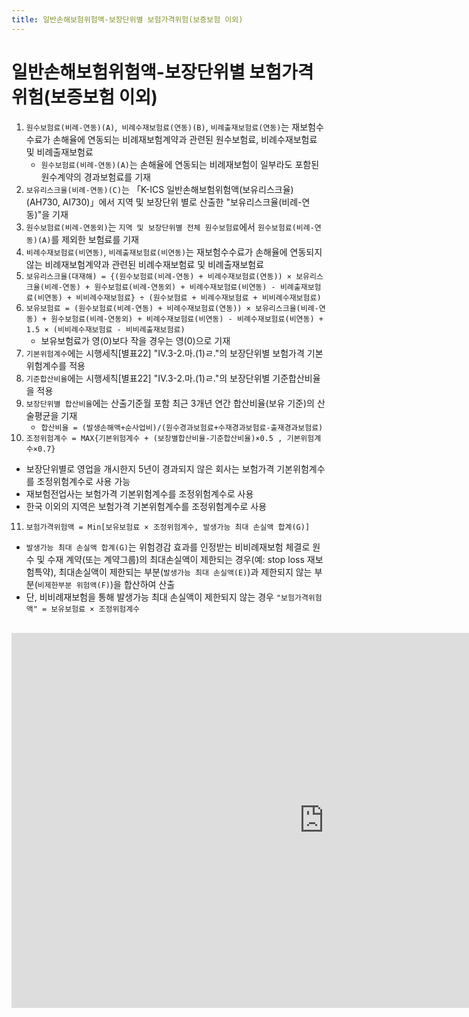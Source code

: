 ```yaml
---
title: 일반손해보험위험액-보장단위별 보험가격위험(보증보험 이외)
---
```

# 일반손해보험위험액-보장단위별 보험가격위험(보증보험 이외)

<Accordion multiple activeIndex={[]}>
<AccordionTab header="[작성 요령]">

1) `원수보험료(비례-연동)(A)`,` 비례수재보험료(연동)(B)`, `비례출재보험료(연동)`는 재보험수수료가 손해율에 연동되는 비례재보험계약과 관련된 원수보험료, 비례수재보험료 및 비례출재보험료
   - `원수보험료(비례-연동)(A)`는 손해율에 연동되는 비례재보험이 일부라도 포함된 원수계약의 경과보험료를 기재
2) `보유리스크율(비례-연동)(C)`는 「K-ICS 일반손해보험위험액(보유리스크율)(AH730, AI730)」에서 지역 및 보장단위 별로 산출한 "보유리스크율(비례-연동)"을 기재
3) `원수보험료(비례-연동외)`는 `지역 및 보장단위별 전체 원수보험료`에서 `원수보험료(비례-연동)(A)`를 제외한 보험료를 기재
4) `비례수재보험료(비연동)`, `비례출재보험료(비연동)`는 재보험수수료가 손해율에 연동되지 않는 비례재보험계약과 관련된 비례수재보험료 및 비례출재보험료
5) `보유리스크율(대재해) = {(원수보험료(비례-연동) + 비례수재보험료(연동)) × 보유리스크율(비례-연동) + 원수보험료(비례-연동외) + 비례수재보험료(비연동) - 비례출재보험료(비연동) + 비비례수재보험료} ÷ (원수보험료 + 비례수재보험료 + 비비례수재보험료)`
6) `보유보험료 = (원수보험료(비례-연동) + 비례수재보험료(연동)) × 보유리스크율(비례-연동) + 원수보험료(비례-연동외) + 비례수재보험료(비연동) - 비례수재보험료(비연동) + 1.5 × (비비례수재보험료 - 비비례출재보험료)`
   - 보유보험료가 영(0)보다 작을 경우는 영(0)으로 기재
7) `기본위험계수`에는 시행세칙[별표22] "Ⅳ.3-2.마.(1)ㄹ."의 보장단위별 보험가격 기본위험계수를 적용
8) `기준합산비율`에는 시행세칙[별표22] "Ⅳ.3-2.마.(1)ㄹ."의 보장단위별 기준합산비율을 적용
9) `보장단위별 합산비율`에는 산출기준월 포함 최근 3개년 연간 합산비율(보유 기준)의 산술평균을 기재
   - `합산비율 = (발생손해액+순사업비)/(원수경과보험료+수재경과보험료-출재경과보험료)`
10) `조정위험계수 = MAX{기본위험계수 + (보장별합산비율-기준합산비율)×0.5 , 기본위험계수×0.7}`
   - 보장단위별로 영업을 개시한지 5년이 경과되지 않은 회사는 보험가격 기본위험계수를 조정위험계수로 사용 가능
   - 재보험전업사는 보험가격 기본위험계수를 조정위험계수로 사용
   - 한국 이외의 지역은 보험가격 기본위험계수를 조정위험계수로 사용
11) `보험가격위험액 = Min[보유보험료 × 조정위험계수, 발생가능 최대 손실액 합계(G)]`
   - `발생가능 최대 손실액 합계(G)`는 위험경감 효과를 인정받는 비비례재보험 체결로 원수 및 수재 계약(또는 계약그룹)의 최대손실액이 제한되는 경우(예: stop loss 재보험특약),
     최대손실액이 제한되는 부분(`발생가능 최대 손실액(E)`)과 제한되지 않는 부분(`비제한부분 위험액(F)`)을 합산하여 산출
   - 단, 비비례재보험을 통해 발생가능 최대 손실액이 제한되지 않는 경우 `"보험가격위험액" = 보유보험료 × 조정위험계수`

</AccordionTab>
</Accordion>

<br/>

<iframe width="1000" height="600" frameborder="0" scrolling="no"
src="https://onedrive.live.com/embed?resid=AB5F66CE0CF8D024%2116554&authkey=%21ACzRWZavyE-79hc&em=2
&wdAllowInteractivity=False&ActiveCell='4-2'!F10&Item='4-2'!A7:AS155
&wdHideGridlines=True
&wdDownloadButton=False
&waccluster=PSG3">
</iframe>
